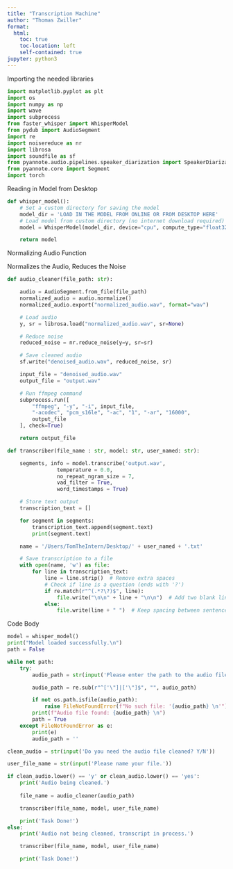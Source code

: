 ```yaml
---
title: "Transcription Machine"
author: "Thomas Zwiller"
format:
  html:
    toc: true
    toc-location: left
    self-contained: true
jupyter: python3
---
```


Importing the needed libraries
```python
import matplotlib.pyplot as plt
import os
import numpy as np
import wave
import subprocess
from faster_whisper import WhisperModel
from pydub import AudioSegment
import re
import noisereduce as nr
import librosa
import soundfile as sf
from pyannote.audio.pipelines.speaker_diarization import SpeakerDiarization
from pyannote.core import Segment
import torch
```

Reading in Model from Desktop
```python
def whisper_model(): 
    # Set a custom directory for saving the model
    model_dir = 'LOAD IN THE MODEL FROM ONLINE OR FROM DESKTOP HERE'
    # Load model from custom directory (no internet download required)
    model = WhisperModel(model_dir, device="cpu", compute_type="float32")

    return model
```

Normalizing Audio Function

Normalizes the Audio, Reduces the Noise
```python
def audio_cleaner(file_path: str):

    audio = AudioSegment.from_file(file_path)
    normalized_audio = audio.normalize()
    normalized_audio.export("normalized_audio.wav", format="wav")

    # Load audio
    y, sr = librosa.load("normalized_audio.wav", sr=None)

    # Reduce noise
    reduced_noise = nr.reduce_noise(y=y, sr=sr)

    # Save cleaned audio
    sf.write("denoised_audio.wav", reduced_noise, sr)

    input_file = "denoised_audio.wav"
    output_file = "output.wav"

    # Run ffmpeg command
    subprocess.run([
        "ffmpeg", "-y", "-i", input_file,
        "-acodec", "pcm_s16le", "-ac", "1", "-ar", "16000",
        output_file
    ], check=True)

    return output_file
```

```python
def transcriber(file_name : str, model: str, user_named: str): 

    segments, info = model.transcribe('output.wav',
                temperature = 0.0,
                no_repeat_ngram_size = 7, 
                vad_filter = True, 
                word_timestamps = True)

    # Store text output
    transcription_text = []

    for segment in segments:
        transcription_text.append(segment.text)
        print(segment.text)

    name = '/Users/TomTheIntern/Desktop/' + user_named + '.txt'

    # Save transcription to a file
    with open(name, 'w') as file:
        for line in transcription_text:
            line = line.strip()  # Remove extra spaces
            # Check if line is a question (ends with '?')
            if re.match(r"^(.*?\?)$", line):  
                file.write("\n\n" + line + "\n\n")  # Add two blank lines before & after the question
            else:
                file.write(line + " ")  # Keep spacing between sentences
```

Code Body
```python
model = whisper_model()
print("Model loaded successfully.\n")
path = False

while not path:
    try:
        audio_path = str(input('Please enter the path to the audio file: \n')).strip()

        audio_path = re.sub(r"^['\"]|['\"]$", "", audio_path) 

        if not os.path.isfile(audio_path):
            raise FileNotFoundError(f"No such file: '{audio_path} \n'")
        print(f"Audio file found: {audio_path} \n")
        path = True
    except FileNotFoundError as e:
        print(e)
        audio_path = ''

clean_audio = str(input('Do you need the audio file cleaned? Y/N'))

user_file_name = str(input('Please name your file.'))

if clean_audio.lower() == 'y' or clean_audio.lower() == 'yes':
    print('Audio being cleaned.')
    
    file_name = audio_cleaner(audio_path)

    transcriber(file_name, model, user_file_name)

    print('Task Done!')
else:
    print('Audio not being cleaned, transcript in process.')

    transcriber(file_name, model, user_file_name)

    print('Task Done!')
```
